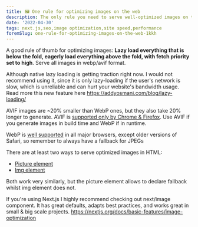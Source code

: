 ```yaml
---
title: 🖼️ One rule for optimizing images on the web
description: The only rule you need to serve well-optimized images on the web
date: '2022-04-30'
tags: next.js,seo,image optimization,site speed,performance
foremSlug: one-rule-for-optimizing-images-on-the-web-1kkh
---
```


A good rule of thumb for optimizing images: **Lazy load everything that is below the fold, eagerly load everything above the fold, with fetch priority set to high**. Serve all images in webp/avif format.  

Although native lazy loading is getting traction right now. I would not recommend using it, since it is only lazy-loading if the user's network is slow, which is unreliable and can hurt your website's bandwidth usage. Read more this new feature here https://addyosmani.com/blog/lazy-loading/  

AVIF images are ~20% smaller than WebP ones, but they also take 20% longer to generate. AVIF is [supported only by Chrome & Firefox](https://caniuse.com/avif). Use AVIF if you generate images in build time and WebP if in runtime.  

WebP is [well supported](https://caniuse.com/webp) in all major browsers, except older versions of Safari, so remember to always have a fallback for JPEGs  

There are at least two ways to serve optimized images in HTML:
- [Picture element](https://developer.mozilla.org/en-US/docs/Web/HTML/Element/picture)
- [Img element](https://developer.mozilla.org/en-US/docs/Web/HTML/Element/img#using_the_srcset_and_sizes_attributes) 

Both work very similarly, but the picture element allows to declare fallback whilst img element does not.  

If you're using Next.js I highly recommend checking out next/image component. It has great defaults, adapts best practices, and works great in small & big scale projects. https://nextjs.org/docs/basic-features/image-optimization  